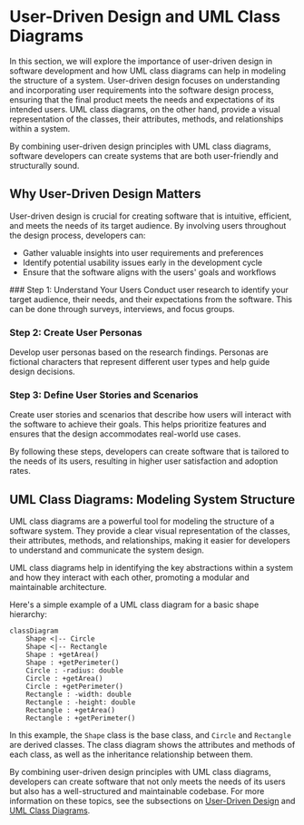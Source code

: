 
# User-Driven Design and UML Class Diagrams

In this section, we will explore the importance of user-driven design in software development and how UML class diagrams can help in modeling the structure of a system. User-driven design focuses on understanding and incorporating user requirements into the software design process, ensuring that the final product meets the needs and expectations of its intended users. UML class diagrams, on the other hand, provide a visual representation of the classes, their attributes, methods, and relationships within a system.

<Callout>
By combining user-driven design principles with UML class diagrams, software developers can create systems that are both user-friendly and structurally sound.
</Callout>

## Why User-Driven Design Matters

User-driven design is crucial for creating software that is intuitive, efficient, and meets the needs of its target audience. By involving users throughout the design process, developers can:

- Gather valuable insights into user requirements and preferences
- Identify potential usability issues early in the development cycle
- Ensure that the software aligns with the users' goals and workflows

<Steps>
### Step 1: Understand Your Users
Conduct user research to identify your target audience, their needs, and their expectations from the software. This can be done through surveys, interviews, and focus groups.

### Step 2: Create User Personas
Develop user personas based on the research findings. Personas are fictional characters that represent different user types and help guide design decisions.

### Step 3: Define User Stories and Scenarios
Create user stories and scenarios that describe how users will interact with the software to achieve their goals. This helps prioritize features and ensures that the design accommodates real-world use cases.
</Steps>

By following these steps, developers can create software that is tailored to the needs of its users, resulting in higher user satisfaction and adoption rates.

## UML Class Diagrams: Modeling System Structure

UML class diagrams are a powerful tool for modeling the structure of a software system. They provide a clear visual representation of the classes, their attributes, methods, and relationships, making it easier for developers to understand and communicate the system design.

<Callout>
UML class diagrams help in identifying the key abstractions within a system and how they interact with each other, promoting a modular and maintainable architecture.
</Callout>

Here's a simple example of a UML class diagram for a basic shape hierarchy:

```mermaid
classDiagram
    Shape <|-- Circle
    Shape <|-- Rectangle
    Shape : +getArea()
    Shape : +getPerimeter()
    Circle : -radius: double
    Circle : +getArea()
    Circle : +getPerimeter()
    Rectangle : -width: double
    Rectangle : -height: double
    Rectangle : +getArea()
    Rectangle : +getPerimeter()
```

In this example, the `Shape` class is the base class, and `Circle` and `Rectangle` are derived classes. The class diagram shows the attributes and methods of each class, as well as the inheritance relationship between them.

By combining user-driven design principles with UML class diagrams, developers can create software that not only meets the needs of its users but also has a well-structured and maintainable codebase. For more information on these topics, see the subsections on [User-Driven Design](/user-driven-design-and-uml-class-diagrams/user-driven-design) and [UML Class Diagrams](/user-driven-design-and-uml-class-diagrams/uml-class-diagrams).